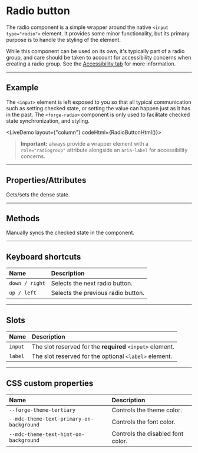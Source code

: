 
<PageSection>

# Radio button

The radio component is a simple wrapper around the native `<input type="radio">` element. It provides some minor functionality, but its primary
purpose is to handle the styling of the element.

While this component can be used on its own, it's typically part of a radio group, and care should be taken to account for accessibility concerns
when creating a radio group. See the [Accessibility tab](https://forge.tylertech.com/components/radio-button/accessibility) for more information.

</PageSection>

---

<PageSection>

## Example

The `<input>` element is left exposed to you so that all typical communication such as setting checked state, or setting the value can happen just
as it has in the past. The `<forge-radio>` component is only used to facilitate checked state synchronization, and styling.

<LiveDemo 
layout={"column"} 
codeHtml={RadioButtonHtml()}>
  <RadioButtonDemo/>
</LiveDemo>

> **Important:** always provide a wrapper element with a `role="radiogroup"` attribute alongside an `aria-label` for accessibility concerns.

</PageSection>

---

<PageSection>

## Properties/Attributes

<PropertyDef name="dense" type="boolean" defaultValue="false">

  Gets/sets the dense state.

</PropertyDef>

</PageSection>

---

<PageSection>

## Methods


<MethodDef name="syncCheckedState(): void">

Manually syncs the checked state in the component.

</MethodDef>

</PageSection>

---

<PageSection>

## Keyboard shortcuts

| Name                                | Description
| :-----------------------------------| :----------------
| `down / right`                      | Selects the next radio button.
| `up / left`                         | Selects the previous radio button.


</PageSection>

---

<PageSection>

## Slots

| Name                 | Description
| :--------------------| :-----------------
| `input`              | The slot reserved for the **required** `<input>` element.
| `label`              | The slot reserved for the optional `<label>` element.

</PageSection>

---

<PageSection>

## CSS custom properties

| Name                                            | Description
| :-----------------------------------------------| :---------------
| `--forge-theme-tertiary`                        | Controls the theme color.
| `--mdc-theme-text-primary-on-background`        | Controls the font color.
| `--mdc-theme-text-hint-on-background`           | Controls the disabled font color.

</PageSection>
